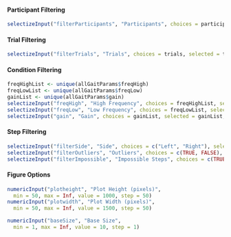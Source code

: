 #### Participant Filtering
```r
selectizeInput("filterParticipants", "Participants", choices = participants, selected = participants, multiple = TRUE)
```

#### Trial Filtering
```r
selectizeInput("filterTrials", "Trials", choices = trials, selected = trials, multiple = TRUE)  
```

#### Condition Filtering
```r
freqHighList <- unique(allGaitParams$freqHigh)
freqLowList <- unique(allGaitParams$freqLow)
gainList <- unique(allGaitParams$gain)
selectizeInput("freqHigh", "High Frequency", choices = freqHighList, selected = freqHighList, multiple = TRUE)
selectizeInput("freqLow", "Low Frequency", choices = freqLowList, selected = freqLowList, multiple = TRUE)
selectizeInput("gain", "Gain", choices = gainList, selected = gainList, multiple = TRUE)
```

#### Step Filtering
```r
selectizeInput("filterSide", "Side", choices = c("Left", "Right"), selected = c("Left", "Right"), multiple = TRUE)
selectizeInput("filterOutliers", "Outliers", choices = c(TRUE, FALSE), selected = c(FALSE), multiple = TRUE) # INCLUDE outliers (TRUE), INCLUDE non-outliers (FALSE)
selectizeInput("filterImpossible", "Impossible Steps", choices = c(TRUE, FALSE), selected = c(FALSE), multiple = TRUE)
```

#### Figure Options
```r
numericInput("plotheight", "Plot Height (pixels)",
  min = 50, max = Inf, value = 1000, step = 50)
numericInput("plotwidth", "Plot Width (pixels)",
  min = 50, max = Inf, value = 1500, step = 50)

numericInput("baseSize", "Base Size",
  min = 1, max = Inf, value = 10, step = 1)
```
